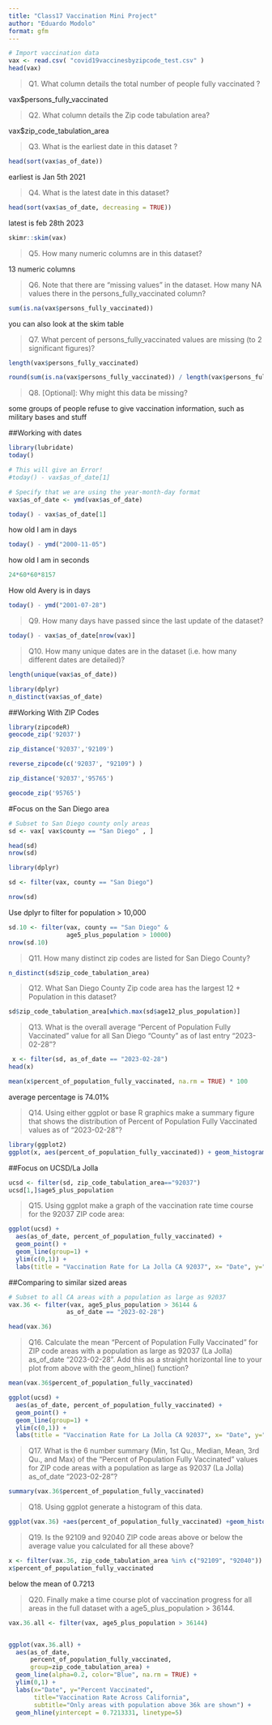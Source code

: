```yaml
---
title: "Class17 Vaccination Mini Project"
author: "Eduardo Modolo"
format: gfm 
---
```


```r
# Import vaccination data
vax <- read.csv( "covid19vaccinesbyzipcode_test.csv" )
head(vax)
```

>Q1. What column details the total number of people fully vaccinated ?

vax$persons_fully_vaccinated 

>Q2. What column details the Zip code tabulation area?

vax$zip_code_tabulation_area

>Q3. What is the earliest date in this dataset ?

```r
head(sort(vax$as_of_date))
```

earliest is Jan 5th 2021

>Q4. What is the latest date in this dataset?

```r
head(sort(vax$as_of_date, decreasing = TRUE))
```

latest is feb 28th 2023

```r
skimr::skim(vax)
```

>Q5. How many numeric columns are in this dataset?

13 numeric columns

>Q6. Note that there are “missing values” in the dataset. How many NA values there in the persons_fully_vaccinated column?

```r
sum(is.na(vax$persons_fully_vaccinated))
```
you can also look at the skim table

>Q7. What percent of persons_fully_vaccinated values are missing (to 2 significant figures)?

```r
length(vax$persons_fully_vaccinated)
```
```r
round(sum(is.na(vax$persons_fully_vaccinated)) / length(vax$persons_fully_vaccinated) * 100, 2)
```

>Q8. [Optional]: Why might this data be missing?

some groups of people refuse to give vaccination information, such as military bases and stuff

##Working with dates

```r
library(lubridate)
today()
```
```r
# This will give an Error!
#today() - vax$as_of_date[1]
```

```r
# Specify that we are using the year-month-day format
vax$as_of_date <- ymd(vax$as_of_date)
```

```r
today() - vax$as_of_date[1]
```
how old I am in days
```r
today() - ymd("2000-11-05")
```
how old I am in seconds
```r
24*60*60*8157
```
How old Avery is in days

```r
today() - ymd("2001-07-28")
```
>Q9. How many days have passed since the last update of the dataset?

```r
today() - vax$as_of_date[nrow(vax)]
```
>Q10. How many unique dates are in the dataset (i.e. how many different dates are detailed)?

```r
length(unique(vax$as_of_date))
```
```r
library(dplyr)
n_distinct(vax$as_of_date)
```

##Working With ZIP Codes

```r
library(zipcodeR)
geocode_zip('92037')
```
```r
zip_distance('92037','92109')
```
```r
reverse_zipcode(c('92037', "92109") )
```

```r
zip_distance('92037','95765')
```

```r
geocode_zip('95765')
```

#Focus on the San Diego area

```r
# Subset to San Diego county only areas
sd <- vax[ vax$county == "San Diego" , ]
```

```r
head(sd)
nrow(sd)
```

```r
library(dplyr)

sd <- filter(vax, county == "San Diego")

nrow(sd)
```

Use dplyr to filter for population > 10,000
```r
sd.10 <- filter(vax, county == "San Diego" &
                age5_plus_population > 10000)
nrow(sd.10)
```


>Q11. How many distinct zip codes are listed for San Diego County?

```r
n_distinct(sd$zip_code_tabulation_area)
```

>Q12. What San Diego County Zip code area has the largest 12 + Population in this dataset?

```r
sd$zip_code_tabulation_area[which.max(sd$age12_plus_population)]
```
>Q13. What is the overall average “Percent of Population Fully Vaccinated” value for all San Diego “County” as of last entry "2023-02-28”?

```r
 x <- filter(sd, as_of_date == "2023-02-28")
head(x)
```

```r
mean(x$percent_of_population_fully_vaccinated, na.rm = TRUE) * 100
```
average percentage is 74.01%

>Q14. Using either ggplot or base R graphics make a summary figure that shows the distribution of Percent of Population Fully Vaccinated values as of “2023-02-28”?

```r
library(ggplot2)
ggplot(x, aes(percent_of_population_fully_vaccinated)) + geom_histogram(bins = 10, na.rm= T, color= "black", fill = "red") + ggtitle("Histogram of Vaccination rates across San Diego County") + xlab("Percent of Population Fully Vaccinated in a Zip Code Area") + ylab("Count(Zip Code Areas")
```

##Focus on UCSD/La Jolla

```r
ucsd <- filter(sd, zip_code_tabulation_area=="92037")
ucsd[1,]$age5_plus_population
```

>Q15. Using ggplot make a graph of the vaccination rate time course for the 92037 ZIP code area:

```r
ggplot(ucsd) +
  aes(as_of_date, percent_of_population_fully_vaccinated) +
  geom_point() +
  geom_line(group=1) +
  ylim(c(0,1)) +
  labs(title = "Vaccination Rate for La Jolla CA 92037", x= "Date", y="Percent Vaccinated") 
```

##Comparing to similar sized areas

```r
# Subset to all CA areas with a population as large as 92037
vax.36 <- filter(vax, age5_plus_population > 36144 &
                as_of_date == "2023-02-28")

head(vax.36)
```

>Q16. Calculate the mean “Percent of Population Fully Vaccinated” for ZIP code areas with a population as large as 92037 (La Jolla) as_of_date “2023-02-28”. Add this as a straight horizontal line to your plot from above with the geom_hline() function?

```r
mean(vax.36$percent_of_population_fully_vaccinated)
```


```r
ggplot(ucsd) +
  aes(as_of_date, percent_of_population_fully_vaccinated) +
  geom_point() +
  geom_line(group=1) +
  ylim(c(0,1)) +
  labs(title = "Vaccination Rate for La Jolla CA 92037", x= "Date", y="Percent Vaccinated") + geom_hline(yintercept = 0.7213331, color = "red", linetype = 5)
```

>Q17. What is the 6 number summary (Min, 1st Qu., Median, Mean, 3rd Qu., and Max) of the “Percent of Population Fully Vaccinated” values for ZIP code areas with a population as large as 92037 (La Jolla) as_of_date “2023-02-28”?


```r
summary(vax.36$percent_of_population_fully_vaccinated)
```

>Q18. Using ggplot generate a histogram of this data.

```r
ggplot(vax.36) +aes(percent_of_population_fully_vaccinated) +geom_histogram(col= "white", fill = "Black", na.rm = TRUE) + xlim(0,1) 
```


>Q19. Is the 92109 and 92040 ZIP code areas above or below the average value you calculated for all these above?

```r
x <- filter(vax.36, zip_code_tabulation_area %in% c("92109", "92040"))
x$percent_of_population_fully_vaccinated
```

below the mean of 0.7213

>Q20. Finally make a time course plot of vaccination progress for all areas in the full dataset with a age5_plus_population > 36144.

```r
vax.36.all <- filter(vax, age5_plus_population > 36144)


ggplot(vax.36.all) +
  aes(as_of_date,
      percent_of_population_fully_vaccinated, 
      group=zip_code_tabulation_area) +
  geom_line(alpha=0.2, color="Blue", na.rm = TRUE) +
  ylim(0,1) +
  labs(x="Date", y="Percent Vaccinated",
       title="Vaccination Rate Across California",
       subtitle="Only areas with population above 36k are shown") +
  geom_hline(yintercept = 0.7213331, linetype=5)
```





